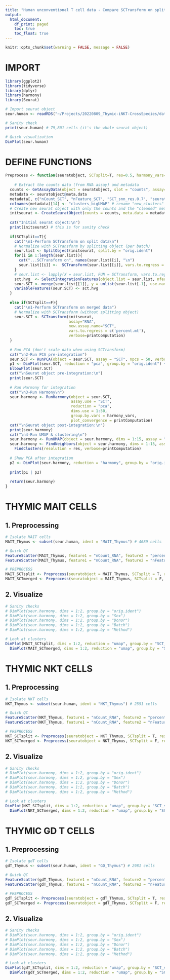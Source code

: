 ```yaml
---
title: "Human unconventional T cell data - Compare SCTransform on split or merged data"
output:
  html_document:
    df_print: paged
    toc: true
    toc_float: true
---
```


```r
knitr::opts_chunk$set(warning = FALSE, message = FALSE) 
```


# IMPORT

```r
library(ggplot2)
library(tidyverse)
library(dplyr)
library(harmony)
library(Seurat)
```

```r
# Import seurat object
seur.human <- readRDS("~/Projects/20220809_Thymic-iNKT-CrossSpecies/data/raw_data/human_data/filtered_seurat_Harmony_07-22-22.RDS")

# Sanity check
print(seur.human) # 79,801 cells (it's the whole seurat object)

# Quick visualization
DimPlot(seur.human)
```




# DEFINE FUNCTIONS

```r
Preprocess <- function(seuratobject, SCTsplit=T, res=0.5, harmony_vars= c("Method", "Batch"), printComputation=T){
  
    # Extract the counts data (from RNA assay) and metadata
  counts <- GetAssayData(object = seuratobject, slot = "counts", assay="RNA")
  metadata <- seuratobject@meta.data
  metadata[, c("nCount_SCT", "nFeature_SCT", "SCT_snn_res.0.7", "seurat_clusters", "SCT_snn_res.0.9", "SCT_snn_res.1")] <- NULL # remove some cluster columns to avoid any confusion
  colnames(metadata)[14] <- "clusters_bigUMAP" # rename "new_clusters" column
  # Create new seurat object with only the counts and the "cleaned" metadata
  initseurat <- CreateSeuratObject(counts = counts, meta.data = metadata, min.cells=20) # keep only genes expressed in at least 20 cells
  
  cat("Initial seurat object:\n")
  print(initseurat) # this is for sanity check
  
  if(SCTsplit==T){
    cat("\n1-Perform SCTransform on split data\n")
    # Normalize with SCTransform by splitting object (per batch)
    seur.list <- SplitObject(initseurat, split.by = "orig.ident")
    for(i in 1:length(seur.list)){
      cat("...SCTransform on", names(seur.list)[i], "\n")
      seur.list[[i]] <-  SCTransform(seur.list[[i]], vars.to.regress = 'percent.mt', verbose=printComputation)
    }
    # seur.list <- lapply(X = seur.list, FUN = SCTransform, vars.to.regress="percent.mt", method="glmGamPois") # not working
    sct.hvg  <- SelectIntegrationFeatures(object.list = seur.list, nfeatures = 3000)
    seur.SCT <- merge(seur.list[[1]], y = unlist(seur.list[-1], use.names=FALSE), merge.data = TRUE)
    VariableFeatures(seur.SCT) <- sct.hvg
  }
  
  else if(SCTsplit==F){
    cat("\n1-Perform SCTransform on merged data")
    # Normalize with SCTransform (without splitting object)
    seur.SCT <- SCTransform(initseurat,
                            assay="RNA",
                            new.assay.name="SCT",
                            vars.to.regress = c('percent.mt'),
                            verbose=printComputation)
  }
  
  # Run PCA (don't scale data when using SCTransform)
  cat("\n2-Run PCA pre-integration")
  seur.SCT <- RunPCA(object = seur.SCT, assay = "SCT", npcs = 50, verbose=printComputation)
  p1 <- DimPlot(seur.SCT, reduction = "pca", group.by = "orig.ident") + ggtitle("PCA pre-integration")
  ElbowPlot(seur.SCT)
  cat("\nSeurat object pre-integration:\n")
  print(seur.SCT)
  
  # Run Harmony for integration
  cat("\n3-Run Harmony\n")
  seur.harmony <- RunHarmony(object = seur.SCT,
                             assay.use = "SCT",
                             reduction = "pca",
                             dims.use = 1:50,
                             group.by.vars = harmony_vars,
                             plot_convergence = printComputation)
  cat("\nSeurat object post-integration:\n")
  print(seur.harmony)
  cat("\n4-Run UMAP & clustering\n")
  seur.harmony <- RunUMAP(object = seur.harmony, dims = 1:15, assay = "SCT", reduction = "harmony", verbose=printComputation)
  seur.harmony <- FindNeighbors(object = seur.harmony, dims = 1:15, assay = "SCT", reduction = "harmony", verbose=printComputation) %>%
    FindClusters(resolution = res, verbose=printComputation)
  
  # Show PCA after integration
  p2 <- DimPlot(seur.harmony, reduction = "harmony", group.by = "orig.ident") + ggtitle("PCA post-integration")
  
  print(p1 | p2)
  
  return(seur.harmony)
}
```





# THYMIC MAIT CELLS

## 1. Preprocessing

```r
# Isolate MAIT cells
MAIT_Thymus <- subset(seur.human, ident = "MAIT_Thymus") # 4689 cells

# Quick QC
FeatureScatter(MAIT_Thymus, feature1 = "nCount_RNA", feature2 = "percent.mt", group.by="Batch")
FeatureScatter(MAIT_Thymus, feature1 = "nCount_RNA", feature2 = "nFeature_RNA", group.by="Batch")

# PREPROCESS
MAIT_SCTsplit <- Preprocess(seuratobject = MAIT_Thymus, SCTsplit = T, res = 0.3, harmony_vars = c("Sex", "Method"), printComputation = F)
MAIT_SCTmerged <- Preprocess(seuratobject = MAIT_Thymus, SCTsplit = F, res = 0.3, harmony_vars = c("Sex", "Method"), printComputation = F)
```


## 2. Visualize

```r
# Sanity checks
# DimPlot(seur.harmony, dims = 1:2, group.by = "orig.ident")
# DimPlot(seur.harmony, dims = 1:2, group.by = "Sex")
# DimPlot(seur.harmony, dims = 1:2, group.by = "Donor")
# DimPlot(seur.harmony, dims = 1:2, group.by = "Batch")
# DimPlot(seur.harmony, dims = 1:2, group.by = "Method")

# Look at clusters
DimPlot(MAIT_SCTsplit, dims = 1:2, reduction = "umap", group.by = "SCT_snn_res.0.3", label = T) + ggtitle("SCT on split data") |
  DimPlot(MAIT_SCTmerged, dims = 1:2, reduction = "umap", group.by = "SCT_snn_res.0.3", label = T) + ggtitle("SCT on merged data")
```




# THYMIC NKT CELLS

## 1. Preprocessing

```r
# Isolate NKT cells
NKT_Thymus <- subset(seur.human, ident = "NKT_Thymus") # 2551 cells

# Quick QC
FeatureScatter(NKT_Thymus, feature1 = "nCount_RNA", feature2 = "percent.mt", group.by="Batch")
FeatureScatter(NKT_Thymus, feature1 = "nCount_RNA", feature2 = "nFeature_RNA", group.by="Batch")

# PREPROCESS
NKT_SCTsplit <- Preprocess(seuratobject = NKT_Thymus, SCTsplit = T, res = 0.4, harmony_vars = c("Sex", "Method"), printComputation = F)
NKT_SCTmerged <- Preprocess(seuratobject = NKT_Thymus, SCTsplit = F, res = 0.4, harmony_vars = c("Sex", "Method"), printComputation = F)
```


## 2. Visualize

```r
# Sanity checks
# DimPlot(seur.harmony, dims = 1:2, group.by = "orig.ident")
# DimPlot(seur.harmony, dims = 1:2, group.by = "Sex")
# DimPlot(seur.harmony, dims = 1:2, group.by = "Donor")
# DimPlot(seur.harmony, dims = 1:2, group.by = "Batch")
# DimPlot(seur.harmony, dims = 1:2, group.by = "Method")

# Look at clusters
DimPlot(NKT_SCTsplit, dims = 1:2, reduction = "umap", group.by = "SCT_snn_res.0.4", label = T) + ggtitle("SCT on split data") |
  DimPlot(NKT_SCTmerged, dims = 1:2, reduction = "umap", group.by = "SCT_snn_res.0.4", label = T) + ggtitle("SCT on merged data")
```




# THYMIC GD T CELLS

## 1. Preprocessing

```r
# Isolate gdT cells
gdT_Thymus <- subset(seur.human, ident = "GD_Thymus") # 2981 cells

# Quick QC
FeatureScatter(gdT_Thymus, feature1 = "nCount_RNA", feature2 = "percent.mt", group.by="Batch")
FeatureScatter(gdT_Thymus, feature1 = "nCount_RNA", feature2 = "nFeature_RNA", group.by="Batch")

# PREPROCESS
gdT_SCTsplit <- Preprocess(seuratobject = gdT_Thymus, SCTsplit = T, res = 0.4, harmony_vars = c("Sex", "Method"), printComputation = F)
gdT_SCTmerged <- Preprocess(seuratobject = gdT_Thymus, SCTsplit = F, res = 0.4, harmony_vars = c("Sex", "Method"), printComputation = F)
```


## 2. Visualize

```r
# Sanity checks
# DimPlot(seur.harmony, dims = 1:2, group.by = "orig.ident")
# DimPlot(seur.harmony, dims = 1:2, group.by = "Sex")
# DimPlot(seur.harmony, dims = 1:2, group.by = "Donor")
# DimPlot(seur.harmony, dims = 1:2, group.by = "Batch")
# DimPlot(seur.harmony, dims = 1:2, group.by = "Method")

# Look at clusters
DimPlot(gdT_SCTsplit, dims = 1:2, reduction = "umap", group.by = "SCT_snn_res.0.4", label = T) + ggtitle("SCT on split data") |
  DimPlot(gdT_SCTmerged, dims = 1:2, reduction = "umap", group.by = "SCT_snn_res.0.4", label = T) + ggtitle("SCT on merged data")
```